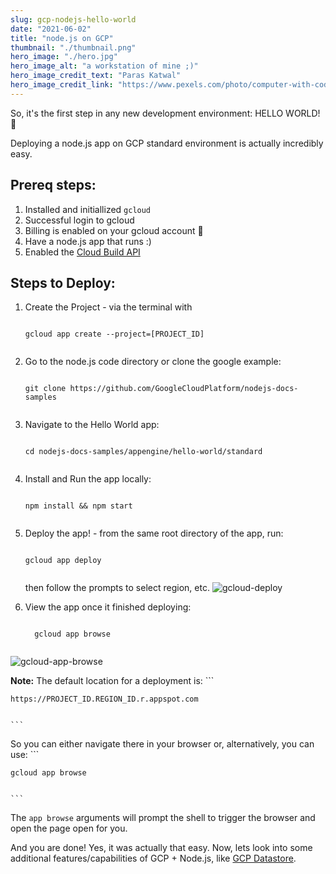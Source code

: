 ```yaml
---
slug: gcp-nodejs-hello-world
date: "2021-06-02"
title: "node.js on GCP"
thumbnail: "./thumbnail.png"
hero_image: "./hero.jpg"
hero_image_alt: "a workstation of mine ;)"
hero_image_credit_text: "Paras Katwal"
hero_image_credit_link: "https://www.pexels.com/photo/computer-with-code-4218883/"
---
```


So, it's the first step in any new development environment: HELLO WORLD! 🙌

Deploying a node.js app on GCP standard environment is actually incredibly easy.

## Prereq steps:
1. Installed and initiallized `gcloud`
1. Successful login to gcloud
1. Billing is enabled on your gcloud account 🤑
1. Have a node.js app that runs :)
1. Enabled the [Cloud Build API](https://console.cloud.google.com/flows/enableapi?apiid=cloudbuild.googleapis.com)

## Steps to Deploy:
1. Create the Project - via the terminal with 
    ```

    gcloud app create --project=[PROJECT_ID]


    ```

1. Go to the node.js code directory or clone the google example: 
    ```

    git clone https://github.com/GoogleCloudPlatform/nodejs-docs-samples


    ```

1. Navigate to the Hello World app: 
    ```

    cd nodejs-docs-samples/appengine/hello-world/standard


    ```

1. Install and Run the app locally: 
    ```

    npm install && npm start


    ```

1. Deploy the app! - from the same root directory of the app, run: 
    ```

    gcloud app deploy
    

    ``` 
    then follow the prompts to select region, etc.
![gcloud-deploy](./gcloud-deploy.png)
1. View the app once it finished deploying: 
    ```

      gcloud app browse
      
    ```

![gcloud-app-browse](./gcloud-app-browse.png)
<br/>
<div className={note}>
  <strong>Note:</strong> The default location for a deployment is: 
    ```
    
    https://PROJECT_ID.REGION_ID.r.appspot.com
    
    
    ```
   So you can either navigate there in your browser or, alternatively, you can use: 
    ```
    
    gcloud app browse
    
    
    ```
   The `app browse` arguments will prompt the shell to trigger the browser and open the page open for you.
</div>

And you are done! Yes, it was actually that easy. Now, lets look into some additional features/capabilities of GCP + Node.js, like [GCP Datastore](../gcp-datastore/).